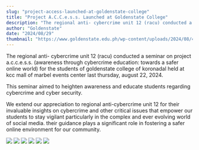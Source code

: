 ```yaml
---
slug: "project-access-launched-at-goldenstate-college"
title: "Project A.C.C.e.s.s. Launched at Goldenstate College"
description: "The regional anti- cybercrime unit 12 (racu) conducted a seminar on project a.c.c.e.s.s. (awareness through..."
author: "Goldenstate"
date: "2024/08/29"
thumbnail: "https://www.goldenstate.edu.ph/wp-content/uploads/2024/08/456710669_122120318594378488_3665216481354960590_n.jpg"
---
```


The regional anti- cybercrime unit 12 (racu) conducted a seminar on project a.c.c.e.s.s. (awareness through cybercrime education: towards a safer online world) for the students of goldenstate college of koronadal held at kcc mall of marbel events center last thursday, august 22, 2024.

This seminar aimed to heighten awareness and educate students regarding cybercrime and cyber security.

We extend our appreciation to regional anti-cybercrime unit 12 for their invaluable insights on cybercrime and other critical issues that empower our students to stay vigilant particularly in the complex and ever evolving world of social media. their guidance plays a significant role in fostering a safer online environment for our community.

![](https://www.goldenstate.edu.ph/wp-content/uploads/2024/08/456573977_122120319242378488_7424335742185432935_n.jpg)
![](https://www.goldenstate.edu.ph/wp-content/uploads/2024/08/456668753_122120319632378488_5789342380479179527_n.jpg)
![](https://www.goldenstate.edu.ph/wp-content/uploads/2024/08/456710669_122120318594378488_3665216481354960590_n.jpg)
![](https://www.goldenstate.edu.ph/wp-content/uploads/2024/08/456719099_122120319602378488_5533692555519014213_n.jpg)
![](https://www.goldenstate.edu.ph/wp-content/uploads/2024/08/456907212_122120319644378488_8596942756531073155_n.jpg)
![](https://www.goldenstate.edu.ph/wp-content/uploads/2024/08/456939039_122120319656378488_2048469293216262091_n.jpg)